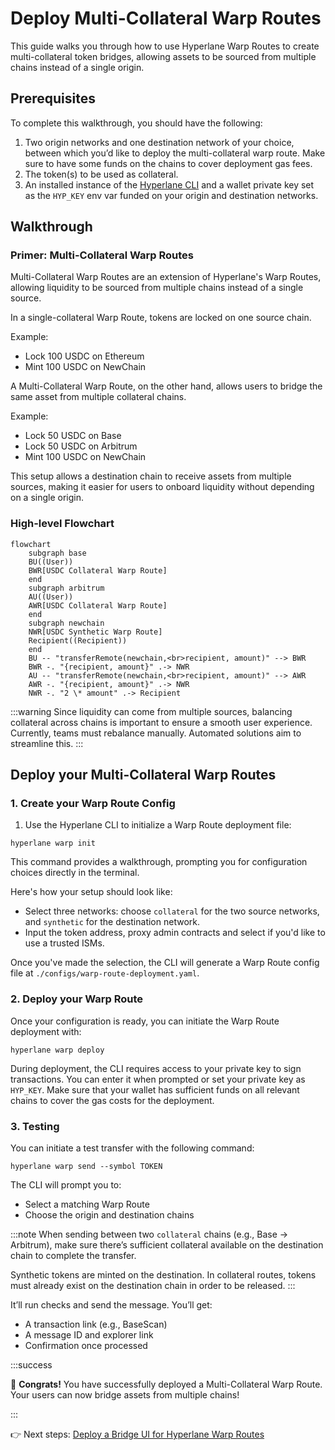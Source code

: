 # Deploy Multi-Collateral Warp Routes

This guide walks you through how to use Hyperlane Warp Routes to create multi-collateral token bridges, allowing assets to be sourced from multiple chains instead of a single origin.

## Prerequisites

To complete this walkthrough, you should have the following:

1. Two origin networks and one destination network of your choice, between which you’d like to deploy the multi-collateral warp route. Make sure to have some funds on the chains to cover deployment gas fees.
2. The token(s) to be used as collateral.
3. An installed instance of the [Hyperlane CLI](https://docs.hyperlane.xyz/docs/reference/cli) and a wallet private key set as the `HYP_KEY` env var funded on your origin and destination networks.

## Walkthrough

### Primer: Multi-Collateral Warp Routes

Multi-Collateral Warp Routes are an extension of Hyperlane's Warp Routes, allowing liquidity to be sourced from multiple chains instead of a single source.

In a single-collateral Warp Route, tokens are locked on one source chain.

Example:

- Lock 100 USDC on Ethereum
- Mint 100 USDC on NewChain

A Multi-Collateral Warp Route, on the other hand, allows users to bridge the same asset from multiple collateral chains.

Example:

- Lock 50 USDC on Base
- Lock 50 USDC on Arbitrum
- Mint 100 USDC on NewChain

This setup allows a destination chain to receive assets from multiple sources, making it easier for users to onboard liquidity without depending on a single origin.

### High-level Flowchart

```mermaid
flowchart
    subgraph base
    BU((User))
    BWR[USDC Collateral Warp Route]
    end
    subgraph arbitrum
    AU((User))
    AWR[USDC Collateral Warp Route]
    end
    subgraph newchain
    NWR[USDC Synthetic Warp Route]
    Recipient((Recipient))
    end
    BU -- "transferRemote(newchain,<br>recipient, amount)" --> BWR
    BWR -. "{recipient, amount}" .-> NWR
    AU -- "transferRemote(newchain,<br>recipient, amount)" --> AWR
    AWR -. "{recipient, amount}" .-> NWR
    NWR -. "2 \* amount" .-> Recipient
```

:::warning
Since liquidity can come from multiple sources, balancing collateral across chains is important to ensure a smooth user experience. Currently, teams must rebalance manually. Automated solutions aim to streamline this.
:::

## Deploy your Multi-Collateral Warp Routes

### 1. Create your Warp Route Config

1. Use the Hyperlane CLI to initialize a Warp Route deployment file:

`hyperlane warp init`

This command provides a walkthrough, prompting you for configuration choices directly in the terminal.

Here's how your setup should look like:

- Select three networks: choose `collateral` for the two source networks, and `synthetic` for the destination network.
- Input the token address, proxy admin contracts and select if you'd like to use a trusted ISMs.

Once you've made the selection, the CLI will generate a Warp Route config file at `./configs/warp-route-deployment.yaml`.

### 2. Deploy your Warp Route

Once your configuration is ready, you can initiate the Warp Route deployment with:

`hyperlane warp deploy`

During deployment, the CLI requires access to your private key to sign transactions. You can enter it when prompted or set your private key as `HYP_KEY`. Make sure that your wallet has sufficient funds on all relevant chains to cover the gas costs for the deployment.

### 3. Testing

You can initiate a test transfer with the following command:

`hyperlane warp send --symbol TOKEN`

The CLI will prompt you to:

- Select a matching Warp Route
- Choose the origin and destination chains

:::note
When sending between two `collateral` chains (e.g., Base → Arbitrum), make sure there’s sufficient collateral available on the destination chain to complete the transfer.

Synthetic tokens are minted on the destination. In collateral routes, tokens must already exist on the destination chain in order to be released.
:::

It’ll run checks and send the message. You’ll get:

- A transaction link (e.g., BaseScan)
- A message ID and explorer link
- Confirmation once processed

:::success

🎉 **Congrats!** You have successfully deployed a Multi-Collateral Warp Route. Your users can now bridge assets from multiple chains!

:::

👉 Next steps: [Deploy a Bridge UI for Hyperlane Warp Routes](/docs/guides/deploy-warp-route-UI)
